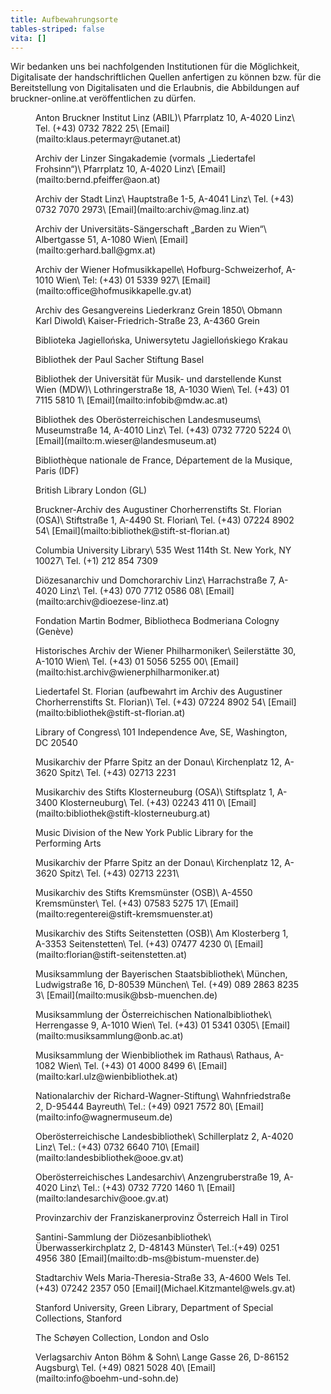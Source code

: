 ```yaml
---
title: Aufbewahrungsorte
tables-striped: false
vita: []
---
```

Wir bedanken uns bei nachfolgenden Institutionen für die Möglichkeit, Digitalisate der handschriftlichen Quellen anfertigen zu können bzw. für die Bereitstellung von Digitalisaten und die Erlaubnis, die Abbildungen auf bruckner-online.at veröffentlichen zu dürfen.



<Figure href="/assets/content/pages/werkverzeichnis/aufbewahrungsorte/abil.png" alt="Logo Anton Bruckner Institut Linz">
  Anton Bruckner Institut Linz (ABIL)\
  Pfarrplatz 10, A-4020 Linz\
  Tel. (+43) 0732 7822 25\
  [Email](mailto:klaus.petermayr@utanet.at)
</Figure>

<Figure href="/assets/content/pages/werkverzeichnis/aufbewahrungsorte/singakademie-linz.jpg" alt="Logo Linzer Singakademie">
  Archiv der Linzer Singakademie (vormals „Liedertafel Frohsinn“)\
  Pfarrplatz 10, A-4020 Linz\
  [Email](mailto:bernd.pfeiffer@aon.at)
</Figure>

<Figure href="/assets/content/pages/werkverzeichnis/aufbewahrungsorte/linz.jpg" alt="Logo Stadt Linz">
  Archiv der Stadt Linz\
  Hauptstraße 1-5, A-4041 Linz\
  Tel. (+43) 0732 7070 2973\
  [Email](mailto:archiv@mag.linz.at)
</Figure>

<Figure href="/assets/content/pages/werkverzeichnis/aufbewahrungsorte/barden.jpg" alt="Logo der Universitäts-Sängerschaft „Barden zu Wien“">
  Archiv der Universitäts-Sängerschaft „Barden zu Wien“\
  Albertgasse 51, A-1080 Wien\
  [Email](mailto:gerhard.ball@gmx.at)
</Figure>

<Figure href="/assets/content/pages/werkverzeichnis/aufbewahrungsorte/hofmusik.jpg" alt="Logo der Wiener Hofmusikkapelle">
  Archiv der Wiener Hofmusikkapelle\
  Hofburg-Schweizerhof, A-1010 Wien\
  Tel: (+43) 01 5339 927\
  [Email](mailto:office@hofmusikkapelle.gv.at)
</Figure>

<Figure href="/assets/content/pages/werkverzeichnis/aufbewahrungsorte/stflorian.jpg" alt="">
  Archiv des Gesangvereins Liederkranz Grein 1850\
  Obmann Karl Diwold\
  Kaiser-Friedrich-Straße 23, A-4360 Grein
</Figure>

<Figure href="/assets/content/pages/werkverzeichnis/aufbewahrungsorte/stflorian.jpg" alt="">
  Biblioteka Jagiellońska, Uniwersytetu Jagiellońskiego Krakau
</Figure>

<Figure href="/assets/content/pages/werkverzeichnis/aufbewahrungsorte/stflorian.jpg" alt="">
  Bibliothek der Paul Sacher Stiftung Basel
</Figure>

<Figure href="/assets/content/pages/werkverzeichnis/aufbewahrungsorte/mdw.jpg" alt="Logo der Universität für Musik- und darstellende Kunst Wien (MDW)">
  Bibliothek der Universität für Musik- und darstellende Kunst Wien (MDW)\
  Lothringerstraße 18, A-1030 Wien\
  Tel. (+43) 01 7115 5810 1\
  [Email](mailto:infobib@mdw.ac.at)
</Figure>

<Figure href="/assets/content/pages/werkverzeichnis/aufbewahrungsorte/lm-linz.jpg" alt="Logo des Oberösterreichischen Landesmuseums">
  Bibliothek des Oberösterreichischen Landesmuseums\
  Museumstraße 14, A-4010 Linz\
  Tel. (+43) 0732 7720 5224 0\
  [Email](mailto:m.wieser@landesmuseum.at)
</Figure>

<Figure href="/assets/content/pages/werkverzeichnis/aufbewahrungsorte/stflorian.jpg" alt="">
  Bibliothèque nationale de France, Département de la Musique, Paris (IDF)
</Figure>

<Figure href="/assets/content/pages/werkverzeichnis/aufbewahrungsorte/stflorian.jpg" alt="">
  British Library London (GL)
</Figure>

<Figure href="/assets/content/pages/werkverzeichnis/aufbewahrungsorte/stflorian.jpg" alt="Logo des Augustiner Chorherrenstifts St. Florian (OSA)">
  Bruckner-Archiv des Augustiner Chorherrenstifts St. Florian (OSA)\
  Stiftstraße 1, A-4490 St. Florian\
  Tel. (+43) 07224 8902 54\
  [Email](mailto:bibliothek@stift-st-florian.at)
</Figure>

<Figure href="/assets/content/pages/werkverzeichnis/aufbewahrungsorte/stflorian.jpg" alt="">
  Columbia University Library\
  535 West 114th St. New York, NY 10027\
  Tel. (+1) 212 854 7309
</Figure>

<Figure href="/assets/content/pages/werkverzeichnis/aufbewahrungsorte/stflorian.jpg" alt="">
  Diözesanarchiv und Domchorarchiv Linz\
  Harrachstraße 7, A-4020 Linz\
  Tel. (+43) 070 7712 0586 08\
  [Email](mailto:archiv@dioezese-linz.at)
</Figure>

<Figure href="/assets/content/pages/werkverzeichnis/aufbewahrungsorte/stflorian.jpg" alt="">
  Fondation Martin Bodmer, Bibliotheca Bodmeriana Cologny (Genève)
</Figure>

<Figure href="/assets/content/pages/werkverzeichnis/aufbewahrungsorte/stflorian.jpg" alt="">
  Historisches Archiv der Wiener Philharmoniker\
  Seilerstätte 30, A-1010 Wien\
  Tel. (+43) 01 5056 5255 00\
  [Email](mailto:hist.archiv@wienerphilharmoniker.at)
</Figure>

<Figure href="/assets/content/pages/werkverzeichnis/aufbewahrungsorte/stflorian.jpg" alt="">
  Liedertafel St. Florian (aufbewahrt im Archiv des Augustiner Chorherrenstifts St. Florian)\
  Tel. (+43) 07224 8902 54\
  [Email](mailto:bibliothek@stift-st-florian.at)
</Figure>

<Figure href="/assets/content/pages/werkverzeichnis/aufbewahrungsorte/stflorian.jpg" alt="">
  Library of Congress\
  101 Independence Ave, SE, Washington, DC 20540
</Figure>

<Figure href="/assets/content/pages/werkverzeichnis/aufbewahrungsorte/stflorian.jpg" alt="">
  Musikarchiv der Pfarre Spitz an der Donau\
  Kirchenplatz 12, A-3620 Spitz\
  Tel. (+43) 02713 2231
</Figure>

<Figure href="/assets/content/pages/werkverzeichnis/aufbewahrungsorte/stflorian.jpg" alt="">
  Musikarchiv des Stifts Klosterneuburg (OSA)\
  Stiftsplatz 1, A-3400 Klosterneuburg\
  Tel. (+43) 02243 411 0\
  [Email](mailto:bibliothek@stift-klosterneuburg.at)
</Figure>

<Figure href="/assets/content/pages/werkverzeichnis/aufbewahrungsorte/stflorian.jpg" alt="">
  Music Division of the New York Public Library for the Performing Arts
</Figure>

<Figure href="/assets/content/pages/werkverzeichnis/aufbewahrungsorte/stflorian.jpg" alt="">
	Musikarchiv der Pfarre Spitz an der Donau\
	Kirchenplatz 12, A-3620 Spitz\
	Tel. (+43) 02713 2231\
</Figure>

<Figure href="/assets/content/pages/werkverzeichnis/aufbewahrungsorte/stflorian.jpg" alt="">
	Musikarchiv des Stifts Kremsmünster (OSB)\
	A-4550 Kremsmünster\
	Tel. (+43) 07583 5275 17\
	[Email](mailto:regenterei@stift-kremsmuenster.at)
</Figure>

<Figure href="/assets/content/pages/werkverzeichnis/aufbewahrungsorte/stflorian.jpg" alt="">
	Musikarchiv des Stifts Seitenstetten (OSB)\
	Am Klosterberg 1, A-3353 Seitenstetten\
	Tel. (+43) 07477 4230 0\
	[Email](mailto:florian@stift-seitenstetten.at)
</Figure>

<Figure href="/assets/content/pages/werkverzeichnis/aufbewahrungsorte/stflorian.jpg" alt="">
	Musiksammlung der Bayerischen Staatsbibliothek\
	München, Ludwigstraße 16, D-80539 München\
	Tel. (+49) 089 2863 8235 3\
	[Email](mailto:musik@bsb-muenchen.de)
</Figure>

<Figure href="/assets/content/pages/werkverzeichnis/aufbewahrungsorte/stflorian.jpg" alt="">
	Musiksammlung der Österreichischen Nationalbibliothek\
	Herrengasse 9, A-1010 Wien\
	Tel. (+43) 01 5341 0305\
	[Email](mailto:musiksammlung@onb.ac.at)
</Figure>


<Figure href="/assets/content/pages/werkverzeichnis/aufbewahrungsorte/stflorian.jpg" alt="">
	Musiksammlung der Wienbibliothek im Rathaus\
	Rathaus, A-1082 Wien\
	Tel. (+43) 01 4000 8499 6\
	[Email](mailto:karl.ulz@wienbibliothek.at)
</Figure>

<Figure href="/assets/content/pages/werkverzeichnis/aufbewahrungsorte/stflorian.jpg" alt="">
	Nationalarchiv der Richard-Wagner-Stiftung\
	Wahnfriedstraße 2, D-95444 Bayreuth\
	Tel.: (+49) 0921 7572 80\
	[Email](mailto:info@wagnermuseum.de)
</Figure>

<Figure href="/assets/content/pages/werkverzeichnis/aufbewahrungsorte/stflorian.jpg" alt="">
	Oberösterreichische Landesbibliothek\
	Schillerplatz 2, A-4020 Linz\
	Tel.: (+43) 0732 6640 710\
	[Email](mailto:landesbibliothek@ooe.gv.at)
</Figure>

<Figure href="/assets/content/pages/werkverzeichnis/aufbewahrungsorte/stflorian.jpg" alt="">
	Oberösterreichisches Landesarchiv\
	Anzengruberstraße 19, A-4020 Linz\
	Tel.: (+43) 0732 7720 1460 1\
	[Email](mailto:landesarchiv@ooe.gv.at)
</Figure>

<Figure href="/assets/content/pages/werkverzeichnis/aufbewahrungsorte/stflorian.jpg" alt="">
	Provinzarchiv der Franziskanerprovinz Österreich Hall in Tirol
</Figure>

<Figure href="/assets/content/pages/werkverzeichnis/aufbewahrungsorte/stflorian.jpg" alt="">
	Santini-Sammlung der Diözesanbibliothek\
	Überwasserkirchplatz 2, D-48143 Münster\
	Tel.:(+49) 0251 4956 380
	[Email](mailto:db-ms@bistum-muenster.de)
</Figure>

<Figure href="/assets/content/pages/werkverzeichnis/aufbewahrungsorte/stflorian.jpg" alt="">
	Stadtarchiv Wels
	Maria-Theresia-Straße 33, A-4600 Wels
	Tel. (+43) 07242 2357 050
	[Email](Michael.Kitzmantel@wels.gv.at)
</Figure>

<Figure href="/assets/content/pages/werkverzeichnis/aufbewahrungsorte/stflorian.jpg" alt="">
	Stanford University, Green Library, Department of Special Collections, Stanford
</Figure>

<Figure href="/assets/content/pages/werkverzeichnis/aufbewahrungsorte/stflorian.jpg" alt="">
	The Schøyen Collection, London and Oslo
</Figure>

<Figure >
Verlagsarchiv Anton Böhm & Sohn\
	Lange Gasse 26, D-86152 Augsburg\
	Tel. (+49) 0821 5028 40\
	[Email](mailto:info@boehm-und-sohn.de)
</Figure>

